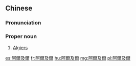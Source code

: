 ==Chinese==
{{zh-forms|s=阿尔及尔|gloss=-}}

===Pronunciation===
{{zh-pron
|m=Ā'ěrjí'ěr
|cat=pn
}}

===Proper noun===
{{zh-proper noun}}

# [[Algiers]] {{gloss|the capital of Algeria}}

[[es:阿爾及爾]]
[[fr:阿爾及爾]]
[[hu:阿爾及爾]]
[[mg:阿爾及爾]]
[[pl:阿爾及爾]]
